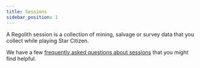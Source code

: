 ```yaml
---
title: Sessions
sidebar_position: 1
---
```


A Regolith session is a collection of mining, salvage or survey data that you collect while playing Star Citizen. 

We have a few [frequently asked questions about sessions](/general/faq#sessions) that you might find helpful.
